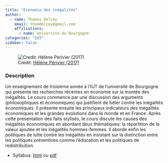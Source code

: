 ```yaml
---
title: "Economie des inégalités"
author: 
  - name: Thomas Delcey
    email: thomdelcey@gmail.com
    affiliations:
      - name: Université de Bourgogne
categories: "IUT"
sidebar: false
---
```



![Credit: [Hélène Périvier (2017)](https://sciencespo.hal.science/hal-03458937)](picture.jpg)



### Description

Un enseignement de troisième année à l'IUT de l'université de Bourgogne qui présente les recherches récentes en économie sur la montée des inégalités. Le cours commence par une discussion des arguments (philosophiques et économiques) qui justifient de lutter contre les inégalités économiques. Il présente ensuite les principaux indicateurs des inégalités économiques et les grandes évolutions dans le monde et en France. Après cette présentation des faits stylisés, le cours discute les causes des inégalités économiques en abordant deux thématiques: la répartition de la valeur ajoutée et les inégalités hommes-femmes. Il aborde enfin les politiques de lutte contre les inégalités en insistant sur la distinction entre les politiques préventives comme l'éducation et les politiques de redistribution.

  - Syllabus: [html](syllabus.html) ou [pdf](syllabus.pdf)

